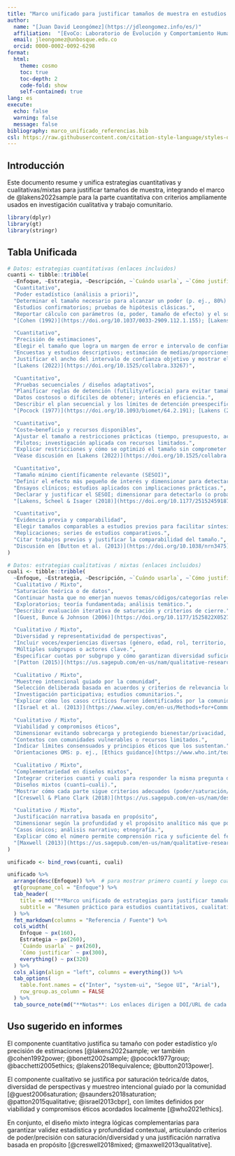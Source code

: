 ```yaml
---
title: "Marco unificado para justificar tamaños de muestra en estudios cuantitativos, cualitativos, o mixtos"
author: 
  name: "[Juan David Leongómez](https://jdleongomez.info/es/)"
  affiliation:  "[EvoCo: Laboratorio de Evolución y Comportamiento Humano](https://jdleongomez.info/es/team/) | [CODEC: Ciencias Cognitivas y del Comportamiento](https://investigaciones.unbosque.edu.co/codec) | [Facultad de Psicología](https://www.unbosque.edu.co/psicologia) | [Universidad El Bosque](https://www.unbosque.edu.co/)"
  email: jleongomez@unbosque.edu.co
  orcid: 0000-0002-0092-6298
format:
  html:
    theme: cosmo
    toc: true
    toc-depth: 2
    code-fold: show
    self-contained: true
lang: es
execute:
  echo: false
  warning: false
  message: false
bibliography: marco_unificado_referencias.bib
csl: https://raw.githubusercontent.com/citation-style-language/styles-distribution/refs/heads/master/apa.csl
---
```


## Introducción

Este documento resume y unifica estrategias cuantitativas y cualitativas/mixtas para justificar tamaños de muestra, integrando el marco de @lakens2022sample para la parte cuantitativa con criterios ampliamente usados en investigación cualitativa y trabajo comunitario.

```r
library(dplyr)
library(gt)
library(stringr)
```

## Tabla Unificada

```r
# Datos: estrategias cuantitativas (enlaces incluidos)
cuanti <- tibble::tribble(
  ~Enfoque, ~Estrategia, ~Descripción, ~`Cuándo usarla`, ~`Cómo justificar`, ~`Referencia / Fuente`,
  "Cuantitativo",
  "Poder estadístico (análisis a priori)",
  "Determinar el tamaño necesario para alcanzar un poder (p. ej., 80%) dado un tamaño de efecto esperado y α.",
  "Estudios confirmatorios; pruebas de hipótesis clásicas.",
  "Reportar cálculo con parámetros (α, poder, tamaño de efecto) y el software utilizado.",
  "[Cohen (1992)](https://doi.org/10.1037/0033-2909.112.1.155); [Lakens (2022)](https://doi.org/10.1525/collabra.33267)",

  "Cuantitativo",
  "Precisión de estimaciones",
  "Elegir el tamaño que logra un margen de error e intervalo de confianza deseados para el parámetro.",
  "Encuestas y estudios descriptivos; estimación de medias/proporciones.",
  "Justificar el ancho del intervalo de confianza objetivo y mostrar el tamaño que lo alcanza.",
  "[Lakens (2022)](https://doi.org/10.1525/collabra.33267)",

  "Cuantitativo",
  "Pruebas secuenciales / diseños adaptativos",
  "Planificar reglas de detención (futility/eficacia) para evitar tamaños fijos cuando la evidencia sea suficiente.",
  "Datos costosos o difíciles de obtener; interés en eficiencia.",
  "Describir el plan secuencial y los límites de detención preespecificados.",
  "[Pocock (1977)](https://doi.org/10.1093/biomet/64.2.191); [Lakens (2022)](https://doi.org/10.1525/collabra.33267)",

  "Cuantitativo",
  "Coste–beneficio y recursos disponibles",
  "Ajustar el tamaño a restricciones prácticas (tiempo, presupuesto, acceso a participantes) manteniendo la validez.",
  "Pilotos; investigación aplicada con recursos limitados.",
  "Explicar restricciones y cómo se optimizó el tamaño sin comprometer el objetivo principal.",
  "Véase discusión en [Lakens (2022)](https://doi.org/10.1525/collabra.33267)",

  "Cuantitativo",
  "Tamaño mínimo científicamente relevante (SESOI)",
  "Definir el efecto más pequeño de interés y dimensionar para detectarlo con poder suficiente.",
  "Ensayos clínicos; estudios aplicados con implicaciones prácticas.",
  "Declarar y justificar el SESOI; dimensionar para detectarlo (o probar equivalencia).",
  "[Lakens, Scheel & Isager (2018)](https://doi.org/10.1177/2515245918770963)",

  "Cuantitativo",
  "Evidencia previa y comparabilidad",
  "Elegir tamaños comparables a estudios previos para facilitar síntesis e interpretación conjunta.",
  "Replicaciones; series de estudios comparativos.",
  "Citar trabajos previos y justificar la comparabilidad del tamaño.",
  "Discusión en [Button et al. (2013)](https://doi.org/10.1038/nrn3475); [Lakens (2022)](https://doi.org/10.1525/collabra.33267)"
)

# Datos: estrategias cualitativas / mixtas (enlaces incluidos)
cuali <- tibble::tribble(
  ~Enfoque, ~Estrategia, ~Descripción, ~`Cuándo usarla`, ~`Cómo justificar`, ~`Referencia / Fuente`,
  "Cualitativo / Mixto",
  "Saturación teórica o de datos",
  "Continuar hasta que no emerjan nuevos temas/códigos/categorías relevantes.",
  "Exploratorios; teoría fundamentada; análisis temático.",
  "Describir evaluación iterativa de saturación y criterios de cierre.",
  "[Guest, Bunce & Johnson (2006)](https://doi.org/10.1177/1525822X05279903); [Saunders et al. (2018)](https://doi.org/10.1007/s11135-017-0574-8)",

  "Cualitativo / Mixto",
  "Diversidad y representatividad de perspectivas",
  "Incluir voces/experiencias diversas (género, edad, rol, territorio, etc.).",
  "Múltiples subgrupos o actores clave.",
  "Especificar cuotas por subgrupo y cómo garantizan diversidad suficiente.",
  "[Patton (2015)](https://us.sagepub.com/en-us/nam/qualitative-research-evaluation-methods/book232962)",

  "Cualitativo / Mixto",
  "Muestreo intencional guiado por la comunidad",
  "Selección deliberada basada en acuerdos y criterios de relevancia local.",
  "Investigación participativa; estudios comunitarios.",
  "Explicar cómo los casos críticos fueron identificados por la comunidad.",
  "[Israel et al. (2013)](https://www.wiley.com/en-us/Methods+for+Community-Based+Participatory+Research+for+Health%2C+2nd+Edition-p-9781118021866)",

  "Cualitativo / Mixto",
  "Viabilidad y compromisos éticos",
  "Dimensionar evitando sobrecarga y protegiendo bienestar/privacidad, según acuerdos locales.",
  "Contextos con comunidades vulnerables o recursos limitados.",
  "Indicar límites consensuados y principios éticos que los sustentan.",
  "Orientaciones OMS: p. ej., [Ethics guidance](https://www.who.int/teams/health-ethics-governance)",

  "Cualitativo / Mixto",
  "Complementariedad en diseños mixtos",
  "Integrar criterios cuanti y cuali para responder la misma pregunta desde lógicas distintas.",
  "Diseños mixtos (cuanti–cuali).",
  "Mostrar cómo cada parte sigue criterios adecuados (poder/saturación/diversidad).",
  "[Creswell & Plano Clark (2018)](https://us.sagepub.com/en-us/nam/designing-and-conducting-mixed-methods-research/book241842)",

  "Cualitativo / Mixto",
  "Justificación narrativa basada en propósito",
  "Dimensionar según la profundidad y el propósito analítico más que por un número fijo.",
  "Casos únicos; análisis narrativo; etnografía.",
  "Explicar cómo el número permite comprensión rica y suficiente del fenómeno.",
  "[Maxwell (2013)](https://us.sagepub.com/en-us/nam/qualitative-research-design/book234502)"
)

unificado <- bind_rows(cuanti, cuali)

unificado %>%
  arrange(desc(Enfoque)) %>%  # para mostrar primero cuanti y luego cuali/mixto o al gusto
  gt(groupname_col = "Enfoque") %>%
  tab_header(
    title = md("**Marco unificado de estrategias para justificar tamaños de muestra**"),
    subtitle = "Resumen práctico para estudios cuantitativos, cualitativos y mixtos"
  ) %>%
  fmt_markdown(columns = "Referencia / Fuente") %>%
  cols_width(
    Enfoque ~ px(160),
    Estrategia ~ px(260),
    `Cuándo usarla` ~ px(260),
    `Cómo justificar` ~ px(300),
    everything() ~ px(320)
  ) %>%
  cols_align(align = "left", columns = everything()) %>%
  tab_options(
    table.font.names = c("Inter", "system-ui", "Segoe UI", "Arial"),
    row_group.as_column = FALSE
  ) %>%
  tab_source_note(md("**Notas**: Los enlaces dirigen a DOI/URL de cada fuente."))
```

## Uso sugerido en informes

El componente cuantitativo justifica su tamaño con poder estadístico y/o precisión de estimaciones [@lakens2022sample; ver también @cohen1992power; @bonett2002sample; @pocock1977group; @bacchetti2005ethics; @lakens2018equivalence; @button2013power]. 

El componente cualitativo se justifica por saturación teórica/de datos, diversidad de perspectivas y muestreo intencional guiado por la comunidad [@guest2006saturation; @saunders2018saturation; @patton2015qualitative; @israel2013cbpr], con límites definidos por viabilidad y compromisos éticos acordados localmente [@who2021ethics]. 

En conjunto, el diseño mixto integra lógicas complementarias para garantizar validez estadística y profundidad contextual, articulando criterios de poder/precisión con saturación/diversidad y una justificación narrativa basada en propósito [@creswell2018mixed; @maxwell2013qualitative].
